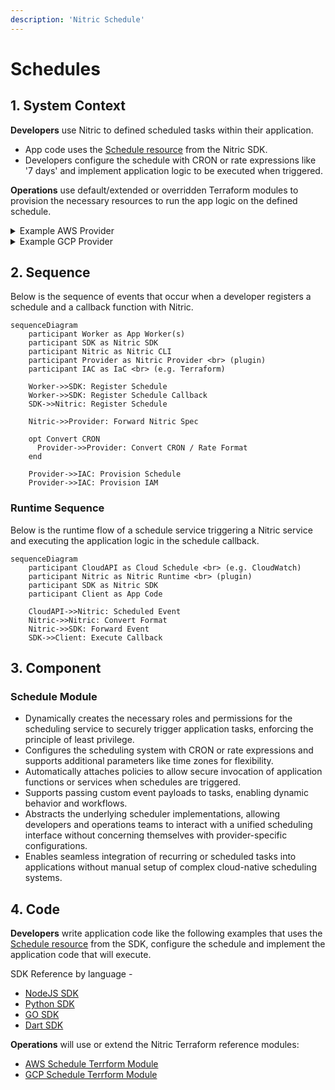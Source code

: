 ```yaml
---
description: 'Nitric Schedule'
---
```


# Schedules

## 1. System Context

**Developers** use Nitric to defined scheduled tasks within their application.

- App code uses the [Schedule resource](/schedules) from the Nitric SDK.
- Developers configure the schedule with CRON or rate expressions like '7 days' and implement application logic to be executed when triggered.

**Operations** use default/extended or overridden Terraform modules to provision the necessary resources to run the app logic on the defined schedule.

<details>
  <summary>Example AWS Provider</summary>

- **Lambda function** is deployed as a packaged container image uploaded to an Amazon Elastic Container Registry (Amazon ECR).
- **AWS EventBridge** is used to schedule and trigger Lambda functions.
- **AWS IAM** provides the role/policies allowing EventBridge to invoke the Lambda functions securely.

```mermaid
flowchart TD
    Developer["Developer"]
    Operations["Operations"]
    App["nitric up"]
    EventBridge["EventBridge<br>(AWS Scheduler)"]
    Lambda["AWS Lambda<br>Deployed function(s)"]
    IAM["AWS IAM"]

    Developer -->|Code| App
    Operations -->|Terraform| App
    App -->|Create AWS schedules| EventBridge
    App -->|Create AWS IAM Roles / Policies| IAM
    EventBridge -->|Invokes| Lambda
    IAM -->|Attach Policy| Lambda
    App -->|Deploy Container App| Lambda

classDef default line-height:1;
classDef edgeLabel line-height:2;
```

</details>
<details>
  <summary>Example GCP Provider</summary>

- **Google Cloud Run** is deployed as a container image stored in **Google Artifact Registry (GCR)**.
- **Google Cloud Scheduler** is used to schedule and trigger **Google Cloud Run** functions via an HTTP trigger.
- **Google IAM** provides the role/policies allowing **Cloud Scheduler** to invoke the **Cloud Run** service securely.

```mermaid
flowchart TD
    Developer["Developer"]
    Operations["Operations"]
    App["nitric up"]
    CloudScheduler["Cloud Scheduler<br>(GCP Scheduler)"]
    CloudRun["Google Cloud Run<br>Deployed function(s)"]
    IAM["Google IAM"]

    Developer -->|Code| App
    Operations -->|Terraform| App
    App -->|Create GCP schedules| CloudScheduler
    App -->|Create GCP IAM Roles / Policies| IAM
    CloudScheduler -->|Invokes| CloudRun
    IAM -->|Attach Policy| CloudRun
    App -->|Deploy Container App| CloudRun

classDef default line-height:1;
classDef edgeLabel line-height:2;
```

</details>

## 2. Sequence

Below is the sequence of events that occur when a developer registers a schedule and a callback function with Nitric.

```mermaid
sequenceDiagram
    participant Worker as App Worker(s)
    participant SDK as Nitric SDK
    participant Nitric as Nitric CLI
    participant Provider as Nitric Provider <br> (plugin)
    participant IAC as IaC <br> (e.g. Terraform)

    Worker->>SDK: Register Schedule
    Worker->>SDK: Register Schedule Callback
    SDK->>Nitric: Register Schedule

    Nitric->>Provider: Forward Nitric Spec

    opt Convert CRON
      Provider->>Provider: Convert CRON / Rate Format
    end

    Provider->>IAC: Provision Schedule
    Provider->>IAC: Provision IAM
```

### Runtime Sequence

Below is the runtime flow of a schedule service triggering a Nitric service and executing the application logic in the schedule callback.

```mermaid
sequenceDiagram
    participant CloudAPI as Cloud Schedule <br> (e.g. CloudWatch)
    participant Nitric as Nitric Runtime <br> (plugin)
    participant SDK as Nitric SDK
    participant Client as App Code

    CloudAPI->>Nitric: Scheduled Event
    Nitric->>Nitric: Convert Format
    Nitric->>SDK: Forward Event
    SDK->>Client: Execute Callback
```

## 3. Component

### Schedule Module

- Dynamically creates the necessary roles and permissions for the scheduling service to securely trigger application tasks, enforcing the principle of least privilege.
- Configures the scheduling system with CRON or rate expressions and supports additional parameters like time zones for flexibility.
- Automatically attaches policies to allow secure invocation of application functions or services when schedules are triggered.
- Supports passing custom event payloads to tasks, enabling dynamic behavior and workflows.
- Abstracts the underlying scheduler implementations, allowing developers and operations teams to interact with a unified scheduling interface without concerning themselves with provider-specific configurations.
- Enables seamless integration of recurring or scheduled tasks into applications without manual setup of complex cloud-native scheduling systems.

## 4. Code

**Developers** write application code like the following examples that uses the [Schedule resource](/schedules) from the SDK, configure the schedule and implement the application code that will execute.

SDK Reference by language -

- [NodeJS SDK](/reference/nodejs/schedule/schedule)
- [Python SDK](/reference/python/schedule/schedule)
- [GO SDK](/reference/go/schedule/schedule)
- [Dart SDK](/reference/dart/schedule/schedule)

**Operations** will use or extend the Nitric Terraform reference modules:

- [AWS Schedule Terrform Module](https://github.com/nitrictech/nitric/blob/main/cloud/aws/deploytf/.nitric/modules/schedule/main.tf)
- [GCP Schedule Terrform Module](https://github.com/nitrictech/nitric/blob/main/cloud/gcp/deploytf/.nitric/modules/schedule/main.tf)
